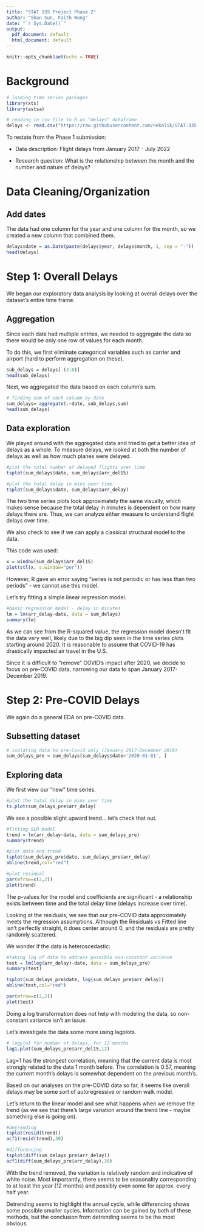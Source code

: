```yaml
---
title: "STAT 335 Project Phase 2"
author: "Shan Sun, Faith Wong"
date: "`r Sys.Date()`"
output:
  pdf_document: default
  html_document: default
---
```


```r
knitr::opts_chunk$set(echo = TRUE)
```

# Background

```r
# loading time series packages
library(xts)
library(astsa)
```

```r
# reading in csv file to R as "delays" dataframe
delays <- read.csv("https://raw.githubusercontent.com/nekalik/STAT-335-Project/main/Airline_Delay_Cause.csv")
```

To restate from the Phase 1 submission:

- Data description: Flight delays from January 2017 - July 2022

- Research question: What is the relationship between the month and the number and nature of delays?

# Data Cleaning/Organization

## Add dates

The data had one column for the year and one column for the month, so we created a new column that combined them.

```R
delays$date = as.Date(paste(delays$year, delays$month, 1, sep = "-"))
head(delays)
```

# Step 1: Overall Delays

We began our exploratory data analysis by looking at overall delays over the dataset's entire time frame. 

## Aggregation

Since each date had multiple entries, we needed to aggregate the data so there would be only one row of values for each month. 

To do this, we first eliminate categorical variables such as carrier and airport (hard to perform aggregation on these).

```R
sub_delays = delays[-(3:6)]
head(sub_delays)
```

Next, we aggregated the data based on each column's sum.

```R
# finding sum of each column by date
sum_delays= aggregate(.~date, sub_delays,sum)
head(sum_delays)
```

## Data exploration

We played around with the aggregated data and tried to get a better idea of delays as a whole. To measure delays, we looked at both the number of delays as well as how much planes were delayed.

```r
#plot the total number of delayed flights over time
tsplot(sum_delays$date, sum_delays$arr_del15)

#plot the total delay in mins over time
tsplot(sum_delays$date, sum_delays$arr_delay)
```

The two time series plots look approximately the same visually, which makes sense because the total delay in minutes is dependent on how many delays there are. Thus, we can analyze either measure to understand flight delays over time.

We also check to see if we can apply a classical structural model to the data.

This code was used:

```r
x = window(sum_delays$arr_del15)
plot(stl(x, s.window="per"))
```

However, R gave an error saying "series is not periodic or has less than two periods" - we cannot use this model.

Let's try fitting a simple linear regression model.

```r
#basic regression model - delay in minutes
lm = lm(arr_delay~date, data = sum_delays)
summary(lm)
```

As we can see from the R-squared value, the regression model doesn't fit the data very well, likely due to the big dip seen in the time series plots starting around 2020. It is reasonable to assume that COVID-19 has drastically impacted air travel in the U.S. 

Since it is difficult to "remove" COVID's impact after 2020, we decide to focus on pre-COVID data, narrowing our data to span January 2017-December 2019.

# Step 2: Pre-COVID Delays

We again do a general EDA on pre-COVID data.

## Subsetting dataset

```R
# isolating data to pre-Covid only (January 2017-December 2019)
sum_delays_pre = sum_delays[sum_delays$date<'2020-01-01', ]
```

## Exploring data

We first view our "new" time series.

```r
#plot the total delay in mins over time
ts.plot(sum_delays_pre$arr_delay)
```

We see a possible slight upward trend... let's check that out.

```R
#fitting SLR model
trend = lm(arr_delay~date, data = sum_delays_pre)
summary(trend)

#plot data and trend
tsplot(sum_delays_pre$date, sum_delays_pre$arr_delay)
abline(trend,col="red")

#plot residual
par(mfrow=c(2,2)) 
plot(trend)
```

The p-values for the model and coefficients are significant - a relationship exists between time and the total delay time (delays increase over time). 

Looking at the residuals, we see that our pre-COVID data approximately meets the regression assumptions. Although the Residuals vs Fitted line isn't perfectly straight, it does center around 0, and the residuals are pretty randomly scattered. 

We wonder if the data is heteroscedastic:

```R
#taking log of data to address possible non-constant variance
test = lm(log(arr_delay)~date, data = sum_delays_pre)
summary(test)

tsplot(sum_delays_pre$date, log(sum_delays_pre$arr_delay))
abline(test,col="red")

par(mfrow=c(2,2)) 
plot(test)
```

Doing a log transformation does not help with modeling the data, so non-constant variance isn't an issue.

Let's investigate the data some more using lagplots.

```R
# lagplot for number of delays, for 12 months
lag1.plot(sum_delays_pre$arr_del15,12)
```
Lag=1 has the strongest correlation, meaning that the current data is most strongly related to the data 1 month before. The correlation is 0.57, meaning the current month's delays is somewhat dependent on the previous month's. 

Based on our analyses on the pre-COVID data so far, it seems like overall delays may be some sort of autoregressive or random walk model.

Let's return to the linear model and see what happens when we remove the trend (as we see that there's large variation around the trend line - maybe something else is going on).

```R
#detrending
tsplot(resid(trend))
acf1(resid(trend),30)
```

```R
#differencing
tsplot(diff(sum_delays_pre$arr_delay))
acf1(diff(sum_delays_pre$arr_delay),30)
```

With the trend removed, the variation is relatively random and indicative of white noise. Most importantly, there seems to be seasonality corresponding to at least the year (12 months) and possibly even some for approx. every half year.

Detrending seems to highlight the annual cycle, while differencing shows some possible smaller cycles. Information can be gained by both of these methods, but the conclusion from detrending seems to be the most obvious.
